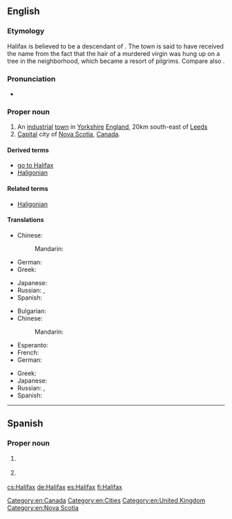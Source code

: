 ==English==
{{wikipedia}}

===Etymology===
Halifax is believed to be a descendant of {{etyl|ang|en}} {{m|ang|hāliġfeax|lit=holy hair}}. The town is said to have received the name from the fact that the hair of a murdered virgin was hung up on a tree in the neighborhood, which became a resort of pilgrims. Compare also {{l|en|Fairfax}}.

===Pronunciation===
* {{IPA|/ˈhælɨˌfæks/|lang=en}}

===Proper noun===
{{en-proper noun}}

# An [[industrial]] [[town]] in [[Yorkshire]] [[England]], 20km south-east of [[Leeds]]
# [[capital|Capital]] city of [[Nova Scotia]], [[Canada]].

====Derived terms====
* [[go to Halifax]]
* [[Haligonian]]

====Related terms====
* [[Haligonian]]

====Translations====
{{trans-top|city in England}}
* Chinese:
*: Mandarin: {{t+|cmn|哈利法克斯|tr=Hālìfǎkésī|sc=Hani}}
* German: {{t+|de|Halifax}}
* Greek: {{t|el|Χάλιφαξ|n}}
{{trans-mid}}
* Japanese: {{t|ja|ハリファックス|tr=Harifakkusu|sc=Jpan}}
* Russian: {{t|ru|Га́лифакс|m}}, {{t|ru|Галифа́кс|m}}
* Spanish: {{t+|es|Halifax|m}}
{{trans-bottom}}

{{trans-top|city of Canada}}
* Bulgarian: {{t|bg|Халифакс|m|tr=Hálifaks|sc=Cyrl}}
* Chinese:
*: Mandarin: {{t+|cmn|哈利法克斯|tr=Hālìfǎkésī|sc=Hani}}
* Esperanto: {{t|eo|Halifakso}}
* French: {{t|fr|Halifax|m}}
* German: {{t+|de|Halifax}}
{{trans-mid}}
* Greek: {{t|el|Χάλιφαξ|n}}
* Japanese: {{t|ja|ハリファックス|tr=Harifakkusu|sc=Jpan}}
* Russian: {{t|ru|Га́лифакс|m}}, {{t|ru|Галифа́кс|m}}
* Spanish: {{t+|es|Halifax|m}}
{{trans-bottom}}

[[Category:en:Canada]]
[[Category:en:Cities]]
[[Category:en:United Kingdom]]
[[Category:en:Nova Scotia]]

----

==Spanish==

===Proper noun===
{{es-proper noun|m}}

# {{l|en|Halifax}} {{gloss|city in England}}
# {{l|en|Halifax}} {{gloss|city of Canada}}

[[cs:Halifax]]
[[de:Halifax]]
[[es:Halifax]]
[[fi:Halifax]]